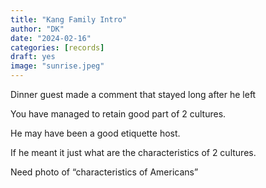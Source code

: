 ```yaml
---
title: "Kang Family Intro"
author: "DK"
date: "2024-02-16"
categories: [records]
draft: yes
image: "sunrise.jpeg"
---
```


Dinner guest made a comment that stayed long after he left

You have managed to retain good part of 2 cultures.

He may have been a good etiquette host.

If he meant it just what are the characteristics of 2 cultures.

Need photo of "characteristics of Americans"
